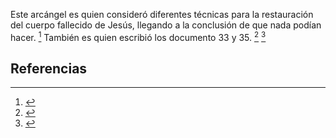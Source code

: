 Este arcángel es quien consideró diferentes técnicas para la restauración del cuerpo fallecido de Jesús, llegando a la conclusión de que nada podían hacer. <ref>{{lib|LU|189|0|1}}</ref> También es quien escribió los documento 33 y 35. <ref>{{lib|LU|33|8|7}}</ref> <ref>{{lib|LU|35|10|6}}</ref> 

== Referencias ==
<references />
